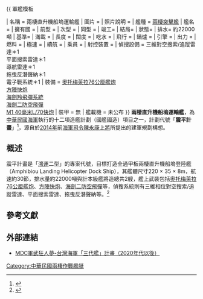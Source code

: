 {{ 軍艦模板

| 名稱 = 兩棲直升機船塢運輸艦
| 圖片 = 
| 照片說明 =
| 艦種 = [[兩棲突擊艦|兩棲突擊艦]]
| 艦名= 
| 擁有國 = {{ROC}}
| 前型 = 
| 次型 = 
| 同型 = 
| 竣工= 
| 結局= 
| 狀態= 
| 排水= 約22000噸
| 基準= 
| 滿載 = 
| 長度 = 
| 闊度 = 
| 吃水 =
| 飛行 = 
| 鍋爐 = 
| 引擎 = 
| 出力 = 
| 燃料 = 
| 極速 = 
| 續航 = 
| 乘員 = 
| 射控裝置 = 
| 偵搜設備 = 三維對空搜索/追蹤雷達＊1<br>平面搜索雷達＊1<br>導航雷達＊1<br>拖曳反潛聲納＊1<br>電子戰系統＊1
| 裝備 = [[奧托梅萊拉76公厘艦炮|奧托梅萊拉76公厘艦炮]]<br>[[方陣快炮|方陣快炮]]<br>[[海劍羚飛彈系統|海劍羚飛彈系統]]<br>[[天劍二型飛彈|海劍二防空飛彈]]<br>[[波佛斯40公釐高射砲|M1 40毫米L/70快炮]]
| 裝甲 = 無
| 艦載機 = 未公布
}}
'''兩棲直升機船塢運輸艦'''，為[[中華民國海軍|中華民國海軍]]執行的十二項造艦計劃（國艦國造）項目之一，計劃代號「'''震平計畫'''」<ref name=船屋>{{Cite web |url= http://www.mdc.idv.tw/mdc/navy/rocnavy/futureplan.htm |title= 台灣海軍「三代艦」計畫（2020年代以後）  |author=  |date= 2016-06-20 |publisher=  |language= zh-tw |accessdate= 2021-04-11|archive-date= 2017-01-04 |archive-url= |dead-url= no }}</ref>，源自於[[2014年|2014年]]前[[中華民國海軍司令|海軍司令]][[陳永康_(臺灣軍事將領)|陳永康]][[上將|上將]]所提出的建軍規劃構想。

==概述==
震平計畫是「[[鴻運計畫|鴻運]]二型」的專案代號，目標打造全通甲板兩棲直升機船塢登陸艦（Amphibiou Landing Helicopter Dock Ship），其艦體尺寸220 × 35 × 8m，航速約30節，排水量約22000噸與計本級艦將造總共2艘，艦上武裝包括[[奧托梅萊拉76公厘艦炮|奧托梅萊拉76公厘艦炮]]、[[方陣快炮|方陣快炮]]、[[天劍二型飛彈|海劍二防空飛彈]]等，偵搜系統則有三維相位對空搜索/追蹤雷達、平面搜索雷達、拖曳反潛聲納等。<ref>{{Cite web |url= https://near.archives.gov.tw/directory-search/simple-search/l/siple-detail?aid=A05120000C%3A0105%3A070000-1947.2%3A6&keyword=震平&orgCode=A05120000C&orgTree=true&pageSize=10&startPage=1&isIncludeSubsidiary=true&archiveAdvanceSearchFields=ARCHIVE_NAME,ARCHIVE_SUMMARIES_CASE_ABS |title= 	震平計畫  |author=  |date= 2016-06-20 |publisher= 國防部海軍司令部  |language= zh-tw |accessdate= 2021-04-11|archive-date= 2017-01-04 |archive-url= |dead-url= no }}</ref>

==參考文獻==
{{reflist}}

== 外部連結 ==
* [http://www.mdc.idv.tw/mdc/navy/rocnavy/futureplan.htm MDC軍武狂人夢-台灣海軍「三代艦」計畫（2020年代以後）]{{Wayback|url=http://www.mdc.idv.tw/mdc/navy/rocnavy/ch.htm |date=20210415 }}

{{中華民國海軍十二項建軍計畫}}
{{中華民國海軍艦艇}}

[[Category:中華民國兩棲作戰艦艇|Category:中華民國兩棲作戰艦艇]]